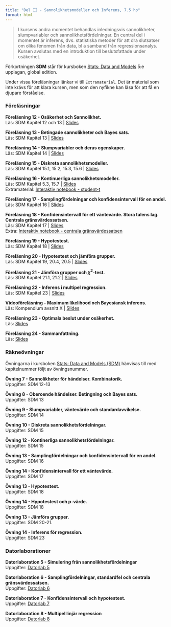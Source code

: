 ```yaml
---
title: "Del II - Sannolikhetsmodeller och Inferens, 7.5 hp"
format: html
---
```


> I kursens andra momentet behandlas inledningsvis sannolikheter, slumpvariabler och sannolikhetsfördelningar. En central del i momentet är inferens, dvs. statistiska metoder för att dra slutsatser om olika fenomen från data, bl a samband från regressionsanalys. Kursen avslutas med en introduktion till beslutsfattade under osäkerhet.

Förkortningen **SDM** står för kursboken [Stats: Data and Models](https://nordics.pearson.com/products/stats-data-and-models-5th-global-edition-e-book?variant=42945920630933) 5:e upplagan, global edition.

Under vissa föreläsningar länkar vi till `Extramaterial`. Det är material som inte krävs för att klara kursen, men som den nyfikne kan läsa för att få en djupare förståelse.

### **Föreläsningar**

**Föreläsning 12 - Osäkerhet och Sannolikhet.**\
Läs: SDM Kapitel 12 och 13 | [Slides](/misc/larry.png) 

**Föreläsning 13 - Betingade sannolikheter och Bayes sats.**\
Läs: SDM Kapitel 13 | [Slides](/misc/larry.png)

**Föreläsning 14 - Slumpvariabler och deras egenskaper.**\
Läs: SDM Kapitel 14 | [Slides](/misc/larry.png)

**Föreläsning 15 - Diskreta sannolikhetsmodeller.**\
Läs: SDM Kapitel 15.1, 15.2, 15.3, 15.6 | [Slides](/misc/larry.png) 

**Föreläsning 16 - Kontinuerliga sannolikhetsmodeller.**\
Läs: SDM Kapitel 5.3, 15.7 | [Slides](/slides/KontinuerligaModeller.qmd) \
Extramaterial: [Interaktiv notebook - student-t](https://observablehq.com/@mattiasvillani/student-t)

**Föreläsning 17 - Samplingfördelningar och konfidensintervall för en andel.**\
Läs: SDM Kapitel 16 | [Slides](/misc/larry.png) 

**Föreläsning 18 - Konfidensintervall för ett väntevärde. Stora talens lag. Centrala gränsvärdessatsen.**\
Läs: SDM Kapitel 17 | [Slides](/misc/larry.png)\
Extra: [Interaktiv notebook - centrala gränsvärdessatsen](https://observablehq.com/@mattiasvillani/student-t)

**Föreläsning 19 - Hypotestest.**\
Läs: SDM Kapitel 18 | [Slides](/misc/larry.png) 

**Föreläsning 20 - Hypotestest och jämföra grupper.**\
Läs: SDM Kapitel 19, 20.4, 20.5 | [Slides](/misc/larry.png) 

**Föreläsning 21 - Jämföra grupper och $\chi^2$-test.**\
Läs: SDM Kapitel 21.1, 21.2 | [Slides](/misc/larry.png) 

**Föreläsning 22 - Inferens i multipel regression.**\
Läs: SDM Kapitel 23 | [Slides](/misc/larry.png) 

**Videoföreläsning - Maximum likelihood och Bayesiansk inferens.**\
Läs: Kompendium avsnitt X | [Slides](/misc/larry.png) 

**Föreläsning 23 - Optimala beslut under osäkerhet.**\
Läs: [Slides](/misc/larry.png) 

**Föreläsning 24 - Sammanfattning.**\
Läs: [Slides](/misc/larry.png) 

### **Räkneövningar**

Övningarna i kursboken [Stats: Data and Models (SDM)](https://nordics.pearson.com/products/stats-data-and-models-5th-global-edition-e-book?variant=42945920630933) hänvisas till med kapitelnummer följt av övningsnummer.

**Övning 7 - Sannolikheter för händelser. Kombinatorik.**\
Uppgifter: SDM 12-13

**Övning 8 - Oberoende händelser. Betingning och Bayes sats.**\
Uppgifter: SDM 13 

**Övning 9 - Slumpvariabler, väntevärde och standardavvikelse.**\
Uppgifter: SDM 14

**Övning 10 - Diskreta sannolikhetsfördelningar.**\
Uppgifter: SDM 15 

**Övning 12 - Kontinerliga sannolikhetsfördelningar.**\
Uppgifter: SDM 15 

**Övning 13 - Samplingfördelningar och konfidensintervall för en andel.**\
Uppgifter: SDM 16 

**Övning 14 - Konfidensintervall för ett väntevärde.**\
Uppgifter: SDM 17 

**Övning 13 - Hypotestest.**\
Uppgifter: SDM 18 

**Övning 14 - Hypotestest och p-värde.**\
Uppgifter: SDM 18 

**Övning 13 - Jämföra grupper.**\
Uppgifter: SDM 20-21. 

**Övning 14 - Inferens för regression.**\
Uppgifter: SDM 23 

### **Datorlaborationer**

**Datorlaboration 5 - Simulering från sannolikhetsfördelningar**\
Uppgifter: [Datorlab 5](/misc/larry.png) 

**Datorlaboration 6 - Samplingfördelningar, standardfel och centrala gränsvärdessatsen.**\
Uppgifter: [Datorlab 6](/misc/larry.png) 

**Datorlaboration 7 - Konfidensintervall och hypotestest.**\
Uppgifter: [Datorlab 7](/misc/larry.png) 

**Datorlaboration 8 - Multipel linjär regression**\
Uppgifter: [Datorlab 8](/misc/larry.png)
